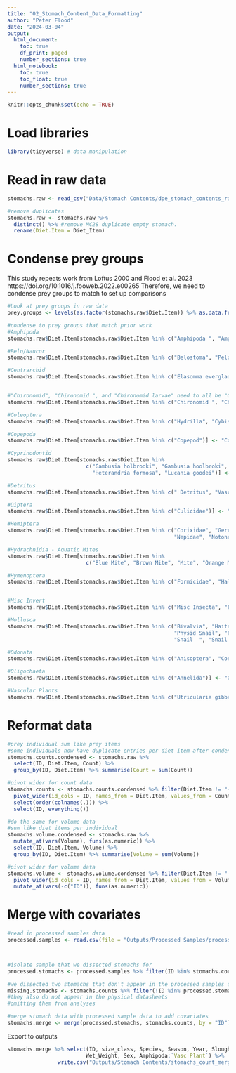 ```yaml
---
title: "02_Stomach_Content_Data_Formatting"
author: "Peter Flood"
date: "2024-03-04"
output: 
  html_document:
    toc: true
    df_print: paged
    number_sections: true
  html_notebook:
    toc: true
    toc_float: true
    number_sections: true
---
```


```r
knitr::opts_chunk$set(echo = TRUE)
```

# Load libraries
```r
library(tidyverse) # data manipulation
```

# Read in raw data
```r
stomachs.raw <- read_csv("Data/Stomach Contents/dpe_stomach_contents_raw_data.csv")

#remove duplicates
stomachs.raw <- stomachs.raw %>%
  distinct() %>% #remove MC28 duplicate empty stomach.
  rename(Diet.Item = Diet_Item)

```

# Condense prey groups
This study repeats work from Loftus 2000 and Flood et al. 2023 https://doi.org/10.1016/j.fooweb.2022.e00265
Therefore, we need to condense prey groups to match to set up comparisons
```r
#Look at prey groups in raw data
prey.groups <- levels(as.factor(stomachs.raw$Diet.Item)) %>% as.data.frame()

#condense to prey groups that match prior work
#Amphipoda
stomachs.raw$Diet.Item[stomachs.raw$Diet.Item %in% c("Amphipoda ", "Amphipoda  ")] <- "Amphipoda"

#Belo/Naucor
stomachs.raw$Diet.Item[stomachs.raw$Diet.Item %in% c("Belostoma", "Pelocoris")] <- "Belo/Naucor"

#Centrarchid
stomachs.raw$Diet.Item[stomachs.raw$Diet.Item %in% c("Elasomma evergladei")] <- "Centrarchid"


#"Chironomid", "Chironomid ", and "Chironomid larvae" need to all be "Chironomid"
stomachs.raw$Diet.Item[stomachs.raw$Diet.Item %in% c("Chironomid ", "Chironomid larvae")] <- "Chironomid"

#Coleoptera
stomachs.raw$Diet.Item[stomachs.raw$Diet.Item %in% c("Hydrilla", "Cybister")] <- "Coleoptera"

#Copepoda
stomachs.raw$Diet.Item[stomachs.raw$Diet.Item %in% c("Copepod")] <- "Copepoda"

#Cyprinodontid
stomachs.raw$Diet.Item[stomachs.raw$Diet.Item %in% 
                         c("Gambusia holbrooki", "Gambusia hoolbroki", 
                           "Heterandria formosa", "Lucania goodei")] <- "Cyprinodontid"

#Detritus
stomachs.raw$Diet.Item[stomachs.raw$Diet.Item %in% c(" Detritus", "Vasc Detritus", "Vascular Detritus")] <- "Detritus"

#Diptera
stomachs.raw$Diet.Item[stomachs.raw$Diet.Item %in% c("Culicidae")] <- "Diptera"

#Hemiptera
stomachs.raw$Diet.Item[stomachs.raw$Diet.Item %in% c("Corixidae", "Gerridae", "Hebridae", "Mesovelidae", 
                                                     "Nepidae", "Notonectidae", "Lubridae")] <- "Hemiptera"

#Hydrachnidia - Aquatic Mites
stomachs.raw$Diet.Item[stomachs.raw$Diet.Item %in% 
                         c("Blue Mite", "Brown Mite", "Mite", "Orange Mite", "Red Mite")] <- "Hydrachnidia"

#Hymenoptera
stomachs.raw$Diet.Item[stomachs.raw$Diet.Item %in% c("Formicidae", "Halictidae")] <- "Hymenoptera"


#Misc Invert
stomachs.raw$Diet.Item[stomachs.raw$Diet.Item %in% c("Misc Insecta", "Flatworm", "Plecoptera")] <- "Misc Invert"

#Mollusca
stomachs.raw$Diet.Item[stomachs.raw$Diet.Item %in% c("Bivalvia", "Haita spp", "Melanoides", "Mollusca",
                                                     "Physid Snail", "Planorbella duryi", "PSECOL", "Snail",
                                                     "Snail  ", "Snail Physid")] <- "Mollusca"

#Odonata
stomachs.raw$Diet.Item[stomachs.raw$Diet.Item %in% c("Anisoptera", "Coenagridae", "Zygoptera")] <- "Odonata"

#Oligochaeta
stomachs.raw$Diet.Item[stomachs.raw$Diet.Item %in% c("Annelida")] <- "Oligochaeta"

#Vascular Plants
stomachs.raw$Diet.Item[stomachs.raw$Diet.Item %in% c("Utricularia gibba")] <- "Vasc Plant"

```

# Reformat data
```r
#prey individual sum like prey items
#some individuals now have duplicate entries per diet item after condensing
stomachs.counts.condensed <- stomachs.raw %>% 
  select(ID, Diet.Item, Count) %>% 
  group_by(ID, Diet.Item) %>% summarise(Count = sum(Count))

#pivot wider for count data
stomachs.counts <- stomachs.counts.condensed %>% filter(Diet.Item != "-") %>% 
  pivot_wider(id_cols = ID, names_from = Diet.Item, values_from = Count, values_fill = 0) %>% 
  select(order(colnames(.))) %>% 
  select(ID, everything())

#do the same for volume data
#sum like diet items per individual
stomachs.volume.condensed <- stomachs.raw %>% 
  mutate_at(vars(Volume), funs(as.numeric)) %>% 
  select(ID, Diet.Item, Volume) %>% 
  group_by(ID, Diet.Item) %>% summarise(Volume = sum(Volume))

#pivot wider for volume data
stomachs.volume <- stomachs.volume.condensed %>% filter(Diet.Item != "-") %>% 
  pivot_wider(id_cols = ID, names_from = Diet.Item, values_from = Volume) %>% 
  mutate_at(vars(-c("ID")), funs(as.numeric))
```

# Merge with covariates
```r
#read in processed samples data
processed.samples <- read.csv(file = "Outputs/Processed Samples/processed_samples_qaqc.csv")



#isolate sample that we dissected stomachs for
processed.stomachs <- processed.samples %>% filter(ID %in% stomachs.counts$ID) %>% distinct(ID, .keep_all = T) 

#we dissected two stomachs that don't appear in the processed samples datasheet
missing.stomachs <- stomachs.counts %>% filter(!ID %in% processed.stomachs$ID)
#they also do not appear in the physical datasheets
#omitting them from analyses

#merge stomach data with processed sample data to add covariates
stomachs.merge <- merge(processed.stomachs, stomachs.counts, by = "ID")
```

Export to outputs
```r
stomachs.merge %>% select(ID, size_class, Species, Season, Year, Slough, Site, Habitat, Length,
                         Wet_Weight, Sex, Amphipoda:`Vasc Plant`) %>% 
                write.csv("Outputs/Stomach Contents/stomachs_count_merge.csv")
```


